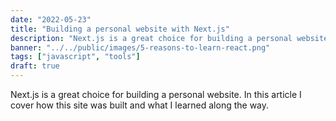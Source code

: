 ```yaml
---
date: "2022-05-23"
title: "Building a personal website with Next.js"
description: "Next.js is a great choice for building a personal website. In this article I cover how this site was built and what I learned along the way."
banner: "../../public/images/5-reasons-to-learn-react.png"
tags: ["javascript", "tools"]
draft: true
---
```


Next.js is a great choice for building a personal website. In this article I cover how this site was built and what I learned along the way.
